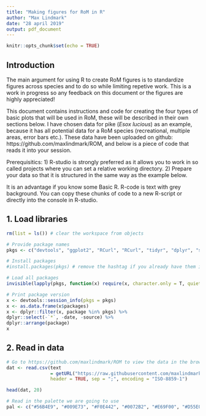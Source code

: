 ```yaml
---
title: "Making figures for RoM in R"
author: "Max Lindmark"
date: "28 april 2019"
output: pdf_document
---
```


```r
knitr::opts_chunk$set(echo = TRUE)
```

## Introduction

The main argument for using R to create RoM figures is to standardize figures across species and to do so while limiting repetive work. This is a work in progress so any feedback on this document or the figures are highly appreciated!

This document contains instructions and code for creating the four types of basic plots that will be used in RoM, these will be described in their own sections below. I have chosen data for pike (*Esox lucious*) as an example, because it has all potential data for a RoM species (recreational, multiple areas, error bars etc.). These data have been uploaded on github: https://github.com/maxlindmark/ROM, and below is a piece of code that reads it into your session.

Prerequisitics: 1) R-studio is strongly preferred as it allows you to work in so called projects where you can set a relative working directory. 2) Prepare your data so that it is structured in the same way as the example below.

It is an advantage if you know some Basic R. R-code is text with grey background. You can copy these chunks of code to a new R-script or directly into the console in R-studio.

## 1. Load libraries
```r
rm(list = ls()) # clear the workspace from objects

# Provide package names
pkgs <- c("devtools", "ggplot2", "RCurl", "RCurl", "tidyr", "dplyr", "scales")

# Install packages
#install.packages(pkgs) # remove the hashtag if you already have them installed

# Load all packages
invisible(lapply(pkgs, function(x) require(x, character.only = T, quietly = T)))

# Print package version
x <- devtools::session_info(pkgs = pkgs)
x <- as.data.frame(x$packages)
x <- dplyr::filter(x, package %in% pkgs) %>%
dplyr::select(-`*`, -date, -source) %>%
dplyr::arrange(package)
x
```

## 2. Read in data
```r
# Go to https://github.com/maxlindmark/ROM to view the data in the browser
dat <- read.csv(text
                = getURL("https://raw.githubusercontent.com/maxlindmark/ROM/master/pike.csv"),
                header = TRUE, sep = ";", encoding = "ISO-8859-1")

head(dat, 20)

# Read in the palette we are going to use
pal <- c("#56B4E9", "#009E73", "#F0E442", "#0072B2", "#E69F00", "#D55E00")
```





